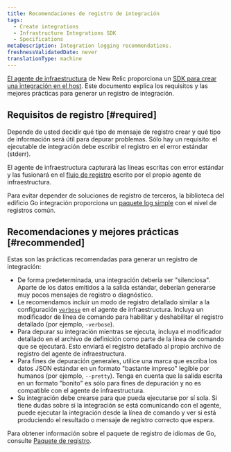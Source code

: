 ```yaml
---
title: Recomendaciones de registro de integración
tags:
  - Create integrations
  - Infrastructure Integrations SDK
  - Specifications
metaDescription: Integration logging recommendations.
freshnessValidatedDate: never
translationType: machine
---
```


[El agente de infraestructura](/docs/infrastructure/new-relic-infrastructure/getting-started/introduction-new-relic-infrastructure) de New Relic proporciona un [SDK para crear una integración en el host](/docs/infrastructure/host-integrations/infrastructure-integrations-sdk/get-started/introduction-infrastructure-integrations-sdk/). Este documento explica los requisitos y las mejores prácticas para generar un registro de integración.

## Requisitos de registro [#required]

Depende de usted decidir qué tipo de mensaje de registro crear y qué tipo de información será útil para depurar problemas. Sólo hay un requisito: el ejecutable de integración debe escribir el registro en el error estándar (stderr).

El agente de infraestructura capturará las líneas escritas con error estándar y las fusionará en el [flujo de registro](/docs/infrastructure/new-relic-infrastructure/troubleshooting/generating-logs-troubleshooting-infrastructure) escrito por el propio agente de infraestructura.

Para evitar depender de soluciones de registro de terceros, la biblioteca del edificio Go integración proporciona un [paquete log simple](https://github.com/newrelic/infra-integrations-sdk/blob/master/docs/toolset/log.md) con el nivel de registros común.

## Recomendaciones y mejores prácticas [#recommended]

Estas son las prácticas recomendadas para generar un registro de integración:

* De forma predeterminada, una integración debería ser "silenciosa". Aparte de los datos emitidos a la salida estándar, deberían generarse muy pocos mensajes de registro o diagnóstico.
* Le recomendamos incluir un modo de registro detallado similar a la configuración [`verbose`](/docs/infrastructure/new-relic-infrastructure/configuration/configure-infrastructure-agent#verbose) en el agente de infraestructura. Incluya un modificador de línea de comando para habilitar y deshabilitar el registro detallado (por ejemplo, `-verbose`).
* Para depurar su integración mientras se ejecuta, incluya el modificador detallado en el archivo de definición como parte de la línea de comando que se ejecutará. Esto enviará el registro detallado al propio archivo de registro del agente de infraestructura.
* Para fines de depuración generales, utilice una marca que escriba los datos JSON estándar en un formato "bastante impreso" legible por humanos (por ejemplo, `--pretty`). Tenga en cuenta que la salida escrita en un formato "bonito" es sólo para fines de depuración y no es compatible con el agente de infraestructura.
* Su integración debe crearse para que pueda ejecutarse por sí sola. Si tiene dudas sobre si la integración se está comunicando con el agente, puede ejecutar la integración desde la línea de comando y ver si está produciendo el resultado o mensaje de registro correcto que espera.

Para obtener información sobre el paquete de registro de idiomas de Go, consulte [Paquete de registro](https://github.com/newrelic/infra-integrations-sdk/blob/master/docs/toolset/log.md).